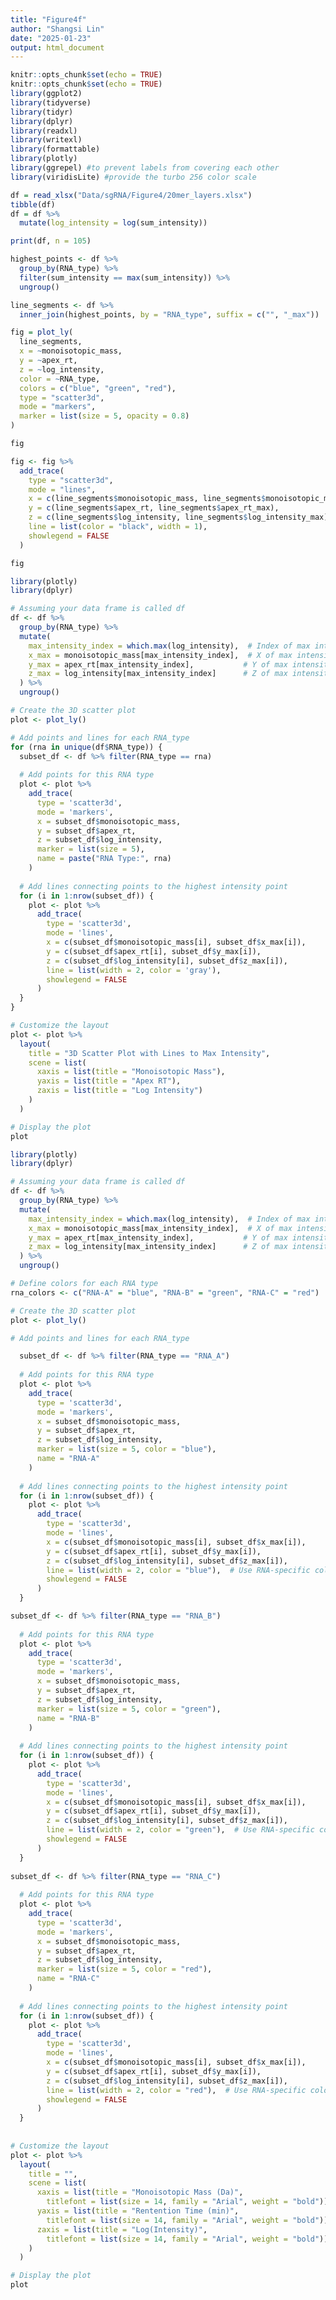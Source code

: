 ```yaml
---
title: "Figure4f"
author: "Shangsi Lin"
date: "2025-01-23"
output: html_document
---
```


```r
knitr::opts_chunk$set(echo = TRUE)
knitr::opts_chunk$set(echo = TRUE)
library(ggplot2)
library(tidyverse)
library(tidyr)
library(dplyr)
library(readxl)
library(writexl)
library(formattable)
library(plotly)
library(ggrepel) #to prevent labels from covering each other
library(viridisLite) #provide the turbo 256 color scale
```

```r
df = read_xlsx("Data/sgRNA/Figure4/20mer_layers.xlsx")
tibble(df)
df = df %>% 
  mutate(log_intensity = log(sum_intensity))

print(df, n = 105)

highest_points <- df %>%
  group_by(RNA_type) %>%
  filter(sum_intensity == max(sum_intensity)) %>%
  ungroup()

line_segments <- df %>%
  inner_join(highest_points, by = "RNA_type", suffix = c("", "_max"))

fig = plot_ly(
  line_segments,
  x = ~monoisotopic_mass,
  y = ~apex_rt,
  z = ~log_intensity,
  color = ~RNA_type,
  colors = c("blue", "green", "red"),
  type = "scatter3d",
  mode = "markers",
  marker = list(size = 5, opacity = 0.8)
) 

fig

fig <- fig %>%
  add_trace(
    type = "scatter3d",
    mode = "lines",
    x = c(line_segments$monoisotopic_mass, line_segments$monoisotopic_mass_max),
    y = c(line_segments$apex_rt, line_segments$apex_rt_max),
    z = c(line_segments$log_intensity, line_segments$log_intensity_max),
    line = list(color = "black", width = 1),
    showlegend = FALSE
  )

fig


```
```r
library(plotly)
library(dplyr)

# Assuming your data frame is called df
df <- df %>%
  group_by(RNA_type) %>%
  mutate(
    max_intensity_index = which.max(log_intensity),  # Index of max intensity
    x_max = monoisotopic_mass[max_intensity_index],  # X of max intensity
    y_max = apex_rt[max_intensity_index],           # Y of max intensity
    z_max = log_intensity[max_intensity_index]      # Z of max intensity
  ) %>%
  ungroup()

# Create the 3D scatter plot
plot <- plot_ly() 

# Add points and lines for each RNA_type
for (rna in unique(df$RNA_type)) {
  subset_df <- df %>% filter(RNA_type == rna)
  
  # Add points for this RNA type
  plot <- plot %>%
    add_trace(
      type = 'scatter3d',
      mode = 'markers',
      x = subset_df$monoisotopic_mass,
      y = subset_df$apex_rt,
      z = subset_df$log_intensity,
      marker = list(size = 5),
      name = paste("RNA Type:", rna)
    )
  
  # Add lines connecting points to the highest intensity point
  for (i in 1:nrow(subset_df)) {
    plot <- plot %>%
      add_trace(
        type = 'scatter3d',
        mode = 'lines',
        x = c(subset_df$monoisotopic_mass[i], subset_df$x_max[i]),
        y = c(subset_df$apex_rt[i], subset_df$y_max[i]),
        z = c(subset_df$log_intensity[i], subset_df$z_max[i]),
        line = list(width = 2, color = 'gray'),
        showlegend = FALSE
      )
  }
}

# Customize the layout
plot <- plot %>%
  layout(
    title = "3D Scatter Plot with Lines to Max Intensity",
    scene = list(
      xaxis = list(title = "Monoisotopic Mass"),
      yaxis = list(title = "Apex RT"),
      zaxis = list(title = "Log Intensity")
    )
  )

# Display the plot
plot

```

```r
library(plotly)
library(dplyr)

# Assuming your data frame is called df
df <- df %>%
  group_by(RNA_type) %>%
  mutate(
    max_intensity_index = which.max(log_intensity),  # Index of max intensity
    x_max = monoisotopic_mass[max_intensity_index],  # X of max intensity
    y_max = apex_rt[max_intensity_index],           # Y of max intensity
    z_max = log_intensity[max_intensity_index]      # Z of max intensity
  ) %>%
  ungroup()

# Define colors for each RNA type
rna_colors <- c("RNA-A" = "blue", "RNA-B" = "green", "RNA-C" = "red")

# Create the 3D scatter plot
plot <- plot_ly()

# Add points and lines for each RNA_type

  subset_df <- df %>% filter(RNA_type == "RNA_A")
  
  # Add points for this RNA type
  plot <- plot %>%
    add_trace(
      type = 'scatter3d',
      mode = 'markers',
      x = subset_df$monoisotopic_mass,
      y = subset_df$apex_rt,
      z = subset_df$log_intensity,
      marker = list(size = 5, color = "blue"),
      name = "RNA-A"
    )
  
  # Add lines connecting points to the highest intensity point
  for (i in 1:nrow(subset_df)) {
    plot <- plot %>%
      add_trace(
        type = 'scatter3d',
        mode = 'lines',
        x = c(subset_df$monoisotopic_mass[i], subset_df$x_max[i]),
        y = c(subset_df$apex_rt[i], subset_df$y_max[i]),
        z = c(subset_df$log_intensity[i], subset_df$z_max[i]),
        line = list(width = 2, color = "blue"),  # Use RNA-specific color for lines
        showlegend = FALSE
      )
  }

subset_df <- df %>% filter(RNA_type == "RNA_B")
  
  # Add points for this RNA type
  plot <- plot %>%
    add_trace(
      type = 'scatter3d',
      mode = 'markers',
      x = subset_df$monoisotopic_mass,
      y = subset_df$apex_rt,
      z = subset_df$log_intensity,
      marker = list(size = 5, color = "green"),
      name = "RNA-B"
    )
  
  # Add lines connecting points to the highest intensity point
  for (i in 1:nrow(subset_df)) {
    plot <- plot %>%
      add_trace(
        type = 'scatter3d',
        mode = 'lines',
        x = c(subset_df$monoisotopic_mass[i], subset_df$x_max[i]),
        y = c(subset_df$apex_rt[i], subset_df$y_max[i]),
        z = c(subset_df$log_intensity[i], subset_df$z_max[i]),
        line = list(width = 2, color = "green"),  # Use RNA-specific color for lines
        showlegend = FALSE
      )
  }
  
subset_df <- df %>% filter(RNA_type == "RNA_C")
  
  # Add points for this RNA type
  plot <- plot %>%
    add_trace(
      type = 'scatter3d',
      mode = 'markers',
      x = subset_df$monoisotopic_mass,
      y = subset_df$apex_rt,
      z = subset_df$log_intensity,
      marker = list(size = 5, color = "red"),
      name = "RNA-C"
    )
  
  # Add lines connecting points to the highest intensity point
  for (i in 1:nrow(subset_df)) {
    plot <- plot %>%
      add_trace(
        type = 'scatter3d',
        mode = 'lines',
        x = c(subset_df$monoisotopic_mass[i], subset_df$x_max[i]),
        y = c(subset_df$apex_rt[i], subset_df$y_max[i]),
        z = c(subset_df$log_intensity[i], subset_df$z_max[i]),
        line = list(width = 2, color = "red"),  # Use RNA-specific color for lines
        showlegend = FALSE
      )
  }
  
  
# Customize the layout
plot <- plot %>%
  layout(
    title = "",
    scene = list(
      xaxis = list(title = "Monoisotopic Mass (Da)",
        titlefont = list(size = 14, family = "Arial", weight = "bold")),
      yaxis = list(title = "Rentention Time (min)",
        titlefont = list(size = 14, family = "Arial", weight = "bold")),
      zaxis = list(title = "Log(Intensity)",
        titlefont = list(size = 14, family = "Arial", weight = "bold"))
    )
  )

# Display the plot
plot

```

